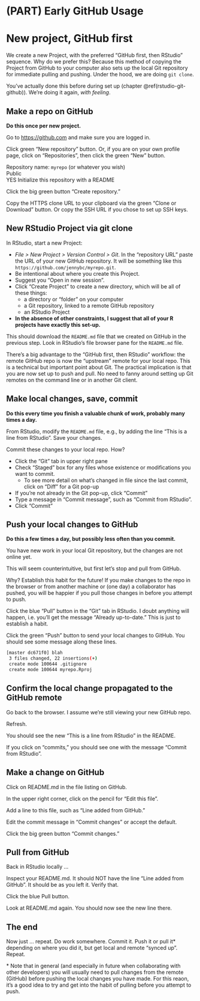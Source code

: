 # (PART) Early GitHub Usage {-} 

# New project, GitHub first {#new-github-first}

We create a new Project, with the preferred "GitHub first, then RStudio" sequence. Why do we prefer this? Because this method of copying the Project from GitHub to your computer also sets up the local Git repository for immediate pulling and pushing. Under the hood, we are doing `git clone`.

You've actually done this before during set up (chapter \@ref(rstudio-git-github)). We're doing it again, *with feeling*.

## Make a repo on GitHub

**Do this once per new project.**

Go to <https://github.com> and make sure you are logged in.

Click green "New repository" button. Or, if you are on your own profile page, click on "Repositories", then click the green "New" button.

Repository name: `myrepo` (or whatever you wish)  
Public  
YES Initialize this repository with a README

Click the big green button "Create repository."

Copy the HTTPS clone URL to your clipboard via the green "Clone or Download" button. Or copy the SSH URL if you chose to set up SSH keys.

## New RStudio Project via git clone

In RStudio, start a new Project:

  * *File > New Project > Version Control > Git*. In the "repository URL" paste the URL of your new GitHub repository. It will be something like this `https://github.com/jennybc/myrepo.git`.
  * Be intentional about where you create this Project.
  * Suggest you "Open in new session".
  * Click "Create Project" to create a new directory, which will be all of these things:
    - a directory or "folder" on your computer
    - a Git repository, linked to a remote GitHub repository
    - an RStudio Project
  * **In the absence of other constraints, I suggest that all of your R projects have exactly this set-up.**

This should download the `README.md` file that we created on GitHub in the previous step. Look in RStudio's file browser pane for the `README.md` file.

There's a big advantage to the "GitHub first, then RStudio" workflow: the remote GitHub repo is now the "upstream" remote for your local repo. This is a technical but important point about Git. The practical implication is that you are now set up to push and pull. No need to fanny around setting up Git remotes on the command line or in another Git client.

## Make local changes, save, commit

**Do this every time you finish a valuable chunk of work, probably many times a day.**

From RStudio, modify the `README.md` file, e.g., by adding the line "This is a line from RStudio". Save your changes.

Commit these changes to your local repo. How?

  * Click the "Git" tab in upper right pane
  * Check "Staged" box for any files whose existence or modifications you want to commit.
    - To see more detail on what's changed in file since the last commit, click on "Diff" for a Git pop-up
  * If you're not already in the Git pop-up, click "Commit"
  * Type a message in "Commit message", such as "Commit from RStudio".
  * Click "Commit"

## Push your local changes to GitHub

**Do this a few times a day, but possibly less often than you commit.**

You have new work in your local Git repository, but the changes are not online yet.

This will seem counterintuitive, but first let's stop and pull from GitHub.

Why? Establish this habit for the future! If you make changes to the repo in the browser or from another machine or (one day) a collaborator has pushed, you will be happier if you pull those changes in before you attempt to push.
  
Click the blue "Pull" button in the "Git" tab in RStudio. I doubt anything will happen, i.e. you'll get the message "Already up-to-date." This is just to establish a habit.

Click the green "Push" button to send your local changes to GitHub. You should see some message along these lines.

``` bash
[master dc671f0] blah
 3 files changed, 22 insertions(+)
 create mode 100644 .gitignore
 create mode 100644 myrepo.Rproj
```

## Confirm the local change propagated to the GitHub remote

Go back to the browser. I assume we're still viewing your new GitHub repo.

Refresh.

You should see the new "This is a line from RStudio" in the README.

If you click on "commits," you should see one with the message "Commit from RStudio".

## Make a change on GitHub

Click on README.md in the file listing on GitHub.

In the upper right corner, click on the pencil for "Edit this file".

Add a line to this file, such as "Line added from GitHub."

Edit the commit message in "Commit changes" or accept the default.

Click the big green button "Commit changes."

## Pull from GitHub

Back in RStudio locally ...

Inspect your README.md. It should NOT have the line "Line added from GitHub". It should be as you left it. Verify that.

Click the blue Pull button.

Look at README.md again. You should now see the new line there.

## The end

Now just ... repeat. Do work somewhere. Commit it. Push it or pull it\* depending on where you did it, but get local and remote "synced up". Repeat.

\* Note that in general (and especially in future when collaborating with other developers) you will usually need to pull changes from the remote (GitHub) before pushing the local changes you have made. For this reaon, it's a good idea to try and get into the habit of pulling before you attempt to push.
